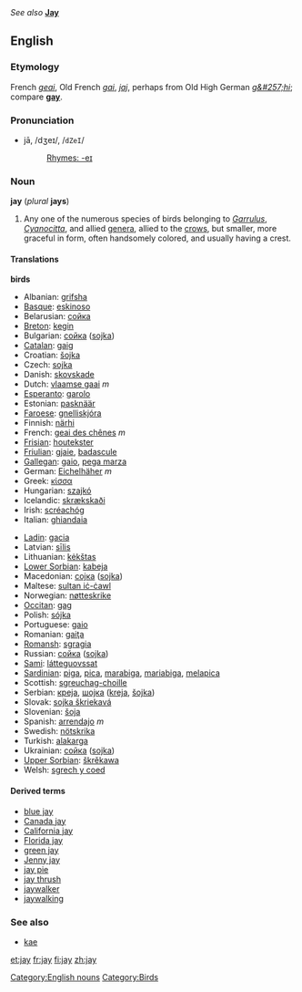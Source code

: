 {{webster}}<br><br>
''See also'' '''[[Jay]]'''

==English==
===Etymology===
French ''[[geai]]'', Old French ''[[gai]]'', ''[[jaj]]'', perhaps from Old High German ''[[g&#257;hi]]''; compare '''[[gay]]'''.

===Pronunciation===
*jā, /dʒeɪ/, /<tt>dZeI</tt>/
*:[[Rhymes:English:-eɪ|Rhymes: -eɪ]]

===Noun===
{{wikipedia}}
'''jay''' (''plural'' '''jays''')

#Any one of the numerous species of birds belonging to ''[[Garrulus]]'', ''[[Cyanocitta]]'', and allied [[genus|genera]], allied to the [[crow]]s, but smaller, more graceful in form, often handsomely colored, and usually having a crest.
<!--encyclopedic
#:'''Note:''' The European jay (''[[Garrulus glandarius]]'') is a large and handsomely colored species, having the body pale reddish brown, lighter beneath; tail and wing quills blackish; the primary coverts barred with bright blue and black; throat, tail coverts, and a large spot on the wings, white. Called also [[jay pie]], [[Jenny jay]], and [[kæ]]. The common blue jay (''[[Cyanocitta cristata]]''.), and the related species, are brilliantly colored, and have a large erectile crest. The [[California jay]] (''[[Aphelocoma californica]]''), the ''[[Florida jay]]'' (Aphelcoma floridana), and the [[green jay]] (''[[Xanthoura luxuosa]]''), of Texas and Mexico, are large, handsome, crested species. The [[Canada jay]] (''[[Perisoreus canadensis]]''), and several allied species, are much plainer and have no crest. See [[blue jay]], and [[whisky jack]]. 
-->

==== Translations ====
<!--DefA-->'''birds'''
{{top}}
<!--languages from A to I go here-->
*Albanian: [[grifsha]]
*[[Basque]]: [[eskinoso]]
*Belarusian: [[сойка]]
*[[Breton]]: [[kegin]]
*Bulgarian: [[сойка]] ([[sojka]])
*[[Catalan]]: [[gaig]]
*Croatian: [[šojka]]
*Czech: [[sojka]]
*Danish: [[skovskade]]
*Dutch: [[vlaamse gaai]] ''m''
*[[Esperanto]]: [[garolo]]
*Estonian: [[pasknäär]]
*[[Faroese]]: [[gnelliskjóra]]
*Finnish: [[närhi]]
*French: [[geai des chênes]] ''m''
*[[Frisian]]: [[houtekster]]
*[[Friulian]]: [[gjaie]], [[badascule]]
*[[Gallegan]]: [[gaio]], [[pega marza]]
*German: [[Eichelhäher]] ''m''
*Greek: [[κίσσα]] '' ''
*Hungarian: [[szajkó]]
*Icelandic: [[skrækskaði]]
*Irish: [[scréachóg]]
*Italian: [[ghiandaia]] '' ''
{{mid}}
<!--languages from J to Z go here-->
*[[Ladin]]: [[gacia]]<!--Note: do not put the scientific name here for the Latin: *Latin: [[Garrulus glandarius]] '' ''-->
*Latvian: [[sīlis]]
*Lithuanian: [[kėkštas]]
*[[Lower Sorbian]]: [[kabeja]]
*Macedonian: [[соjка]] ([[sojka]])
*Maltese: [[sultan iċ-ċawl]]
*Norwegian: [[nøtteskrike]]
*[[Occitan]]: [[gag]]
*Polish: [[sójka]] '' ''
*Portuguese: [[gaio]]
*Romanian: [[gaiţa]]
*[[Romansh]]: [[sgragia]]
*Russian: [[сойка]] ([[sojka]]) '' ''
*[[Sami]]: [[látteguovssat]]
*[[Sardinian]]: [[piga]], [[pica]], [[marabiga]], [[mariabiga]], [[melapica]]
*Scottish: [[sgreuchag-choille]]
*Serbian: [[креjа]], [[шоjка]] ([[kreja]], [[šojka]])
*Slovak: [[sojka škriekavá]]
*Slovenian: [[šoja]]
*Spanish: [[arrendajo]] ''m''
*Swedish: [[nötskrika]]
*Turkish: [[alakarga]]
*Ukrainian: [[сойка]] ([[sojka]])
*[[Upper Sorbian]]: [[škrěkawa]]
*Welsh: [[sgrech y coed]]
{{bottom}}

[[Category:English nouns]]

====Derived terms====
*[[blue jay]]
*[[Canada jay]]
*[[California jay]]
*[[Florida jay]]
*[[green jay]]
*[[Jenny jay]]
*[[jay pie]]
*[[jay thrush]]<!--(Zoölogy): any one several species of Asiatic singing birds, of the genera ''[[Garrulax]]'', ''[[Grammatoptila]]'', and related genera of the family [[Crateropodidae]]; as; the [[white-throated jay thrush]] (''[[Grammatoptila albogularis]]''), of India.-->
*[[jaywalker]]
*[[jaywalking]]



===See also===
*[[kae]]

[[Category:Birds]]

[[et:jay]]
[[fr:jay]]
[[fi:jay]]
[[zh:jay]]